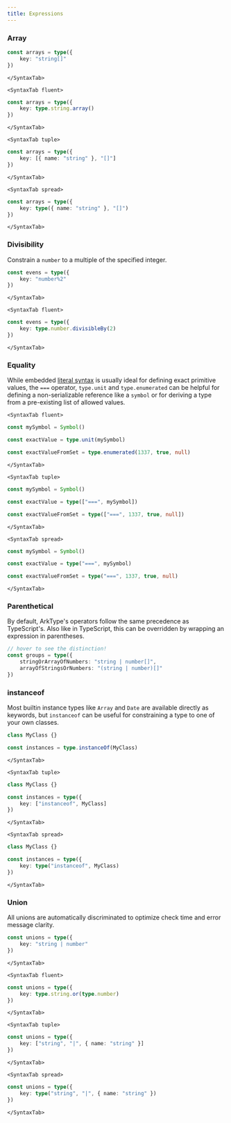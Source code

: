 ```yaml
---
title: Expressions
---
```



### Array

<Tabs>
	<SyntaxTab string>

```ts
const arrays = type({
	key: "string[]"
})
```

    </SyntaxTab>

    <SyntaxTab fluent>

```ts
const arrays = type({
	key: type.string.array()
})
```

    </SyntaxTab>

    <SyntaxTab tuple>

```ts
const arrays = type({
	key: [{ name: "string" }, "[]"]
})
```

    </SyntaxTab>

    <SyntaxTab spread>

```ts
const arrays = type({
	key: type({ name: "string" }, "[]")
})
```

    </SyntaxTab>

</Tabs>

### Divisibility

Constrain a `number` to a multiple of the specified integer.

<Tabs>
	<SyntaxTab string>

```ts
const evens = type({
	key: "number%2"
})
```

    </SyntaxTab>

    <SyntaxTab fluent>

```ts
const evens = type({
	key: type.number.divisibleBy(2)
})
```

    </SyntaxTab>

</Tabs>

### Equality

While embedded [literal syntax](/literals) is usually ideal for defining exact primitive values, the `===` operator, `type.unit` and `type.enumerated` can be helpful for defining a non-serializable reference like a `symbol` or for deriving a type from a pre-existing list of allowed values.

<Tabs>

    <SyntaxTab fluent>

```ts
const mySymbol = Symbol()

const exactValue = type.unit(mySymbol)

const exactValueFromSet = type.enumerated(1337, true, null)
```

    </SyntaxTab>

    <SyntaxTab tuple>

```ts
const mySymbol = Symbol()

const exactValue = type(["===", mySymbol])

const exactValueFromSet = type(["===", 1337, true, null])
```

    </SyntaxTab>

    <SyntaxTab spread>

```ts
const mySymbol = Symbol()

const exactValue = type("===", mySymbol)

const exactValueFromSet = type("===", 1337, true, null)
```

    </SyntaxTab>

</Tabs>

### Parenthetical

By default, ArkType's operators follow the same precedence as TypeScript's. Also like in TypeScript, this can be overridden by wrapping an expression in parentheses.

```ts
// hover to see the distinction!
const groups = type({
	stringOrArrayOfNumbers: "string | number[]",
	arrayOfStringsOrNumbers: "(string | number)[]"
})
```

### instanceof

Most builtin instance types like `Array` and `Date` are available directly as keywords, but `instanceof` can be useful for constraining a type to one of your own classes.

<Tabs>
    <SyntaxTab fluent>

```ts
class MyClass {}

const instances = type.instanceOf(MyClass)
```

    </SyntaxTab>

    <SyntaxTab tuple>

```ts
class MyClass {}

const instances = type({
	key: ["instanceof", MyClass]
})
```

    </SyntaxTab>

    <SyntaxTab spread>

```ts
class MyClass {}

const instances = type({
	key: type("instanceof", MyClass)
})
```

    </SyntaxTab>

</Tabs>

### Union

All unions are automatically discriminated to optimize check time and error message clarity.

<Tabs>
	<SyntaxTab string>

```ts
const unions = type({
	key: "string | number"
})
```

    </SyntaxTab>

    <SyntaxTab fluent>

```ts
const unions = type({
	key: type.string.or(type.number)
})
```

    </SyntaxTab>

    <SyntaxTab tuple>

```ts
const unions = type({
	key: ["string", "|", { name: "string" }]
})
```

    </SyntaxTab>

    <SyntaxTab spread>

```ts
const unions = type({
	key: type("string", "|", { name: "string" })
})
```

    </SyntaxTab>

</Tabs>
